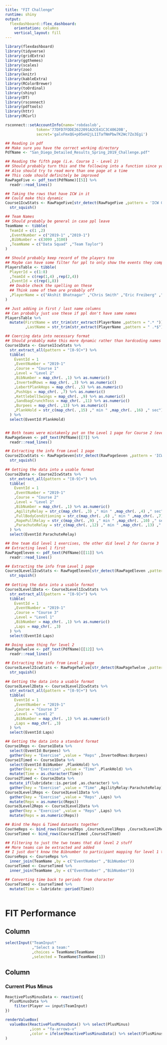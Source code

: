 ```yaml
---
title: "FIT Challenge"
runtime: shiny
output: 
  flexdashboard::flex_dashboard:
    orientation: columns
    vertical_layout: fill
---
```


```r
library(flexdashboard)
library(tidyverse)
library(gridExtra)
library(ggthemes)
library(scales)
library(zoo)
library(knitr)
library(kableExtra)
library(RColorBrewer)
library(toOrdinal)
library(shiny)
library(DT)
library(rsconnect)
library(pdftools)
library(httr)
library(RCurl)

rsconnect::setAccountInfo(name='robdaslob',
			  token='77DFD7FDDE2622091A2CE41C3C40620B',
			  secret='galxFmxQG+p05eH2jL11TafNmPbw7K2Wc7Zo3Egi')


```


```r

## Reading in pdf
## Make sure you have the correct working directory
PdfName <- "San_Diego_Detailed_Results_Spring_2019_Challenge.pdf"

## Reading the fifth page (i.e. Course 1 - Level 2)
## Should probably turn this and the following into a function since you're calling same functions in multiple spots
## Also should try to read more than one page at a time
## This code should definitely be improved
RawPageFive <- pdf_text(PdfName)[[5]] %>%
  readr::read_lines()

## Taking the rows that have ICW in it
## Could make this dynamic
Course1IcwStats <- RawPageFive[str_detect(RawPageFive ,pattern = 'ICW Group')] %>%
  str_squish()

## Team Names
## Should probably be general in case ppl leave
TeamName <- tibble(
  TeamId = c(1 ,2)
  ,EventNumber = c("2019-1" ,"2019-1")
  ,BibNumber = c(3099 ,3100)
  ,TeamName = c("Data Squad" ,"Team Taylor")
)

## Should probably keep record of the players too
## Maybe can have some filter for ppl to only show the events they competed in
PlayersTable <- tibble(
  PlayerId = c(1:8)
  ,TeamId = c(rep(1,4) ,rep(2,4))
  ,EventId = c(rep(1,8))
  ## Double check the spelling on these
  ## Think some of them are probably off
  ,PlayerName = c("Akshit Bhatnagar" ,"Chris Smith" ,"Eric Freiberg" ,"Monora Seth" ,"Taylor Robinson" ,"David Cunningham" ,"RoBert RiesenBerg" ,"Kaleb Hite")
)

## Just adding in first / last name columns
## Can probably just use these if ppl don't have same names
PlayersTable %>%
  mutate(FirstName = str_trim(str_extract(PlayerName ,pattern = ".* "))
         ,LastName = str_trim(str_extract(PlayerName ,pattern = " .*$")))

## Coercing data into necessary format
## Should probably make this more dynamic rather than hardcoding names & positions of reps
Course1Data <- Course1IcwStats %>%
  str_extract_all(pattern = "[0-9]+") %>%
  tibble(
    EventId = 1
    ,EventNumber = "2019-1"
    ,Course = "Course 1"
    ,Level = "Level 2"
    ,BibNumber = map_chr(. ,1) %>% as.numeric()
    ,InvertedRows = map_chr(. ,3) %>% as.numeric()
    ,LebertPlankHops = map_chr(. ,5) %>% as.numeric()
    ,PushUps = map_chr(. ,7) %>% as.numeric()
    ,KettlebellSwings = map_chr(. ,9) %>% as.numeric()
    ,SandbagCrunchToss = map_chr(. ,11) %>% as.numeric()
    ,Burpees = map_chr(. ,13) %>% as.numeric()
    ,PlankHold = str_c(map_chr(. ,15) ," min " ,map_chr(. ,16) ," sec") %>% lubridate::ms()
  ) %>%
  select(EventId:PlankHold)


## Both teams were mistakenly put on the Level 1 page for Course 2 (even though both did level 2)
RawPageSeven <- pdf_text(PdfName)[[7]] %>%
  readr::read_lines()

## Extracting the info from Level 1 page
Course2IcwStats <- RawPageSeven[str_detect(RawPageSeven ,pattern = 'ICW Group')] %>%
  str_squish()
  
## Getting the data into a usable format
Course2Data <- Course2IcwStats %>%
  str_extract_all(pattern = "[0-9]+") %>%
  tibble(
    EventId = 1
    ,EventNumber = "2019-1"
    ,Course = "Course 2"
    ,Level = "Level 2"
    ,BibNumber = map_chr(. ,1) %>% as.numeric()
    ,AgilityRelay = str_c(map_chr(. ,3) ," min " ,map_chr(. ,4) ," sec") %>% lubridate::ms()
    ,FullBodyConditioning = str_c(map_chr(. ,6) ," min " ,map_chr(. ,7) ," sec") %>% lubridate::ms()
    ,RopePullRelay = str_c(map_chr(. ,9) ," min " ,map_chr(. ,10) ," sec") %>% lubridate::ms()
    ,ParachuteRelay = str_c(map_chr(. ,12) ," min " ,map_chr(. ,13) ," sec") %>% lubridate::ms()
  ) %>%
  select(EventId:ParachuteRelay)

## One team did level 1 exercises, the other did level 2 for Course 3
## Extracting level 1 first
RawPageEleven <- pdf_text(PdfName)[[11]] %>%
  readr::read_lines()

## Extracting the info from Level 1 page
Course3Level1IcwStats <- RawPageEleven[str_detect(RawPageEleven ,pattern = 'ICW Group')] %>%
  str_squish()
  
## Getting the data into a usable format
Course3Level1Data <- Course3Level1IcwStats %>%
  str_extract_all(pattern = "[0-9]+") %>%
  tibble(
    EventId = 1
    ,EventNumber = "2019-1"
    ,Course = "Course 3"
    ,Level = "Level 1"
    ,BibNumber = map_chr(. ,1) %>% as.numeric()
    ,Laps = map_chr(. ,3)
  ) %>%
  select(EventId:Laps)

## Doing same thing for level 2
RawPageTwelve <- pdf_text(PdfName)[[12]] %>%
  readr::read_lines()

## Extracting the info from Level 1 page
Course3Level2IcwStats <- RawPageTwelve[str_detect(RawPageTwelve ,pattern = 'ICW Group')] %>%
  str_squish()
  
## Getting the data into a usable format
Course3Level2Data <- Course3Level2IcwStats %>%
  str_extract_all(pattern = "[0-9]+") %>%
  tibble(
    EventId = 1
    ,EventNumber = "2019-1"
    ,Course = "Course 3"
    ,Level = "Level 2"
    ,BibNumber = map_chr(. ,1) %>% as.numeric()
    ,Laps = map_chr(. ,3)
  ) %>%
  select(EventId:Laps)

## Getting the data into a standard format
Course1Reps <- Course1Data %>%
  select(EventId:Burpees) %>%
  gather(key = "Exercise" ,value = "Reps" ,InvertedRows:Burpees)
Course1Timed <- Course1Data %>%
  select(EventId:BibNumber ,PlankHold) %>%
  gather(key = "Exercise" ,value = "Time" ,PlankHold) %>%
  mutate(Time = as.character(Time))
Course2Timed <- Course2Data %>%
  mutate_if(lubridate::is.period ,as.character) %>%
  gather(key = "Exercise" ,value = "Time" ,AgilityRelay:ParachuteRelay) 
Course3Level1Reps <- Course3Level1Data %>%
  gather(key = "Exercise" ,value = "Reps" ,Laps) %>%
  mutate(Reps = as.numeric(Reps))
Course3Level2Reps <- Course3Level2Data %>%
  gather(key = "Exercise" ,value = "Reps" ,Laps) %>%
  mutate(Reps = as.numeric(Reps))

## Bind the Reps & Timed datasets together
CourseReps <- bind_rows(Course1Reps ,Course3Level1Reps ,Course3Level2Reps)
CourseTimed <- bind_rows(Course1Timed ,Course2Timed)

## Filtering to just the two teams that did level 2 stuff 
## More teams can be extracted and added
## I just don't know the Bibnumber to participant mapping for level 1 teams
CourseReps <- CourseReps %>%
  inner_join(TeamName ,by = c("EventNumber" ,"BibNumber"))
CourseTimed <- CourseTimed %>%
  inner_join(TeamName ,by = c("EventNumber" ,"BibNumber"))

## Converting time back to periods from character
CourseTimed <- CourseTimed %>%
  mutate(Time = lubridate::period(Time))



```


FIT Performance
=======================================================================

Column {data-width=200 .sidebar}
-----------------------------------------------------------------------
```r

selectInput("TeamInput"
            ,"Select a team:"
            ,choices = TeamName$TeamName
            ,selected = TeamName$TeamName[1])

```



Column {data-width=450}
-----------------------------------------------------------------------

### Current Plus Minus

```r

ReactivePlusMinusData <- reactive({
  PlusMinusData %>%
    filter(Player == input$TeamInput)
})

renderValueBox(
  valueBox(ReactivePlusMinusData() %>% select(PlusMinus)
           ,icon = "fa-arrows-v"
           ,color = ifelse(ReactivePlusMinusData() %>% select(PlusMinus) > 5, "success", ifelse(ReactivePlusMinusData() %>% select(PlusMinus) > -6 ,"warning" ,"danger")))
)


```
